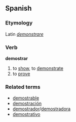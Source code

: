 ==Spanish==
===Etymology===
Latin ''[[demonstrare]]''
===Verb===
'''demostrar'''

# to [[show]], to [[demonstrate]]
# to [[prove]]

===Related terms===
*[[demostrable]]
*[[demostración]]
*[[demostrador]]/[[demostradora]]
*[[demostrativo]]